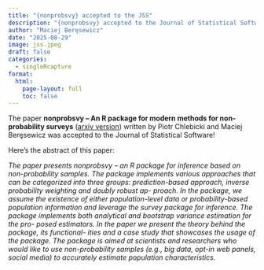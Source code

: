 ```yaml
---
title: "{nonprobsvy} accepted to the JSS"
description: "{nonprobsvy} accepted to the Journal of Statistical Software"
author: "Maciej Beręsewicz"
date: "2025-08-29"
image: jss.jpeg
draft: false
categories:
  - singleRcapture
format:
  html:
    page-layout: full
    toc: false
---
```


The paper **nonprobsvy -- An R package for modern methods for
non-probability surveys** ([arxiv
version](https://arxiv.org/abs/2504.04255)) written by Piotr Chlebicki
and Maciej Beręsewicz was accepted to the Journal of Statistical
Software!

Here's the abstract of this paper:

*The paper presents nonprobsvy -- an R package for inference based on
non-probability samples. The package implements various approaches that
can be categorized into three groups: prediction-based approach, inverse
probability weighting and doubly robust ap- proach. In the package, we
assume the existence of either population-level data or
probability-based population information and leverage the survey package
for inference. The package implements both analytical and bootstrap
variance estimation for the pro- posed estimators. In the paper we
present the theory behind the package, its functional- ities and a case
study that showcases the usage of the package. The package is aimed at
scientists and researchers who would like to use non-probability samples
(e.g., big data, opt-in web panels, social media) to accurately estimate
population characteristics.*
